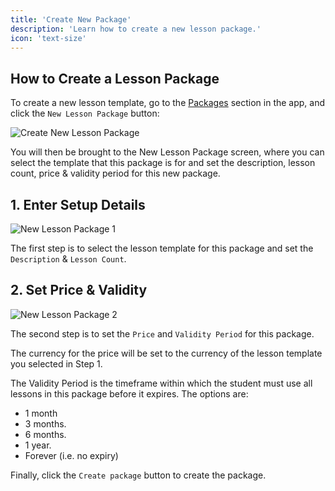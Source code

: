 ```yaml
---
title: 'Create New Package'
description: 'Learn how to create a new lesson package.'
icon: 'text-size'
---
```


## How to Create a Lesson Package

To create a new lesson template, go to the [Packages](https://platform.tutoros.app/lesson-packages) section in the app, and click the `New Lesson Package` button:

![Create New Lesson Package](/images/new-lesson-package-1.png)

You will then be brought to the New Lesson Package screen, where you can select the template that this package is for and set the description, lesson count, price & validity period for this new package.

## 1. Enter Setup Details

![New Lesson Package 1](/images/new-lesson-package-2.png)

The first step is to select the lesson template for this package and set the `Description` & `Lesson Count`.

## 2. Set Price & Validity

![New Lesson Package 2](/images/new-lesson-package-3.png)

The second step is to set the `Price` and `Validity Period` for this package.

The currency for the price will be set to the currency of the lesson template you selected in Step 1.

The Validity Period is the timeframe within which the student must use all lessons in this package before it expires. The options are:

- 1 month
- 3 months.
- 6 months.
- 1 year.
- Forever (i.e. no expiry)

Finally, click the `Create package` button to create the package.